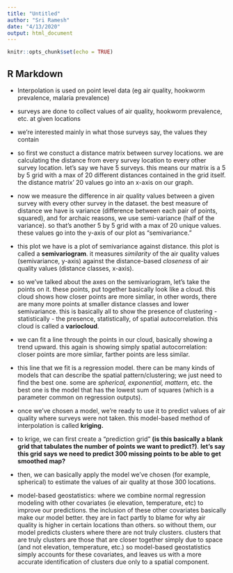 ```yaml
---
title: "Untitled"
author: "Sri Ramesh"
date: "4/13/2020"
output: html_document
---
```


```r
knitr::opts_chunk$set(echo = TRUE)
```

## R Markdown

* Interpolation is used on point level data (eg air quality, hookworm prevalence, malaria prevalence)
* surveys are done to collect values of air quality, hookworm prevalence, etc. at given locations
* we're interested mainly in what those surveys say, the values they contain
* so first we constuct a distance matrix between survey locations. we are calculating the distance from every survey location to every other survey location. let's say we have 5 surveys. this means our matrix is a 5 by 5 grid with a max of 20 different distances contained in the grid itself. the distance matrix' 20 values go into an x-axis on our graph.
* now we measure the difference in air quality values between a given survey with every other survey in the dataset. the best measure of distance we have is variance (difference between each pair of points, squared), and for archaic reasons, we use semi-variance (half of the variance). so that's another 5 by 5 grid with a max of 20 unique values. these values go into the y-axis of our plot as "semivariance."
* this plot we have is a plot of semivariance against distance. this plot is called a **semivariogram**. it measures *similarity* of the air quality values (semivariance, y-axis) against the distance-based *closeness* of air quality values (distance classes, x-axis).
* so we've talked about the axes on the semivariogram, let's take the points on it. these points, put together basically look like a cloud. this cloud shows how closer points are more simliar, in other words, there are many more points at smaller distance classes and lower semivariance. this is basically all to show the presence of clustering - statistically - the presence, statistically, of spatial autocorrelation. this cloud is called a **variocloud**.
* we can fit a line through the points in our cloud, basically showing a trend upward. this again is showing simply spatial autocorrelation: closer points are more simliar, farther points are less similar.
* this line that we fit is a regression model. there can be many kinds of models that can describe the spatial pattern/clustering; we just need to find the best one. some are *spherical, exponential, mattern,* etc. the best one is the model that has the lowest sum of squares (which is a parameter common on regression outputs).
* once we've chosen a model, we're ready to use it to predict values of air quality where surveys were not taken. this model-based method of interpolation is called **kriging.**
* to krige, we can first create a "prediction grid" **(is this basically a blank grid that tabulates the number of points we want to predict?)**. **let's say this grid says we need to predict 300 missing points to be able to get smoothed map?**
* then, we can basically apply the model we've chosen (for example, spherical) to estimate the values of air quality at those 300 locations.

* model-based geostatistics: where we combine normal regression modeling with other covariates (ie elevation, temperature, etc) to improve our predictions. the inclusion of these other covariates basically make our model better. they are in fact partly to blame for why air quality is higher in certain locations than others. so  without them, our model predicts clusters where there are not truly clusters. clusters that are truly clusters are those that are closer together simply due to space (and not elevation, temperature, etc.) so model-based geostatistics simply accounts for these covariates, and leaves us with a more accurate identification of clusters due only to a spatial component.


